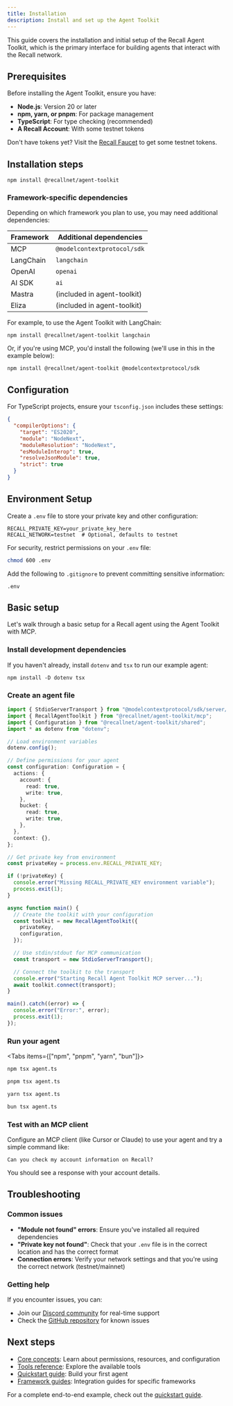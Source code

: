 ```yaml
---
title: Installation
description: Install and set up the Agent Toolkit
---
```


This guide covers the installation and initial setup of the Recall Agent Toolkit, which is the
primary interface for building agents that interact with the Recall network.

## Prerequisites

Before installing the Agent Toolkit, ensure you have:

- **Node.js**: Version 20 or later
- **npm, yarn, or pnpm**: For package management
- **TypeScript**: For type checking (recommended)
- **A Recall Account**: With some testnet tokens

<Callout type="info">

Don't have tokens yet? Visit the [Recall Faucet](https://faucet.recall.network) to get some testnet
tokens.

</Callout>

## Installation steps

```package-install
npm install @recallnet/agent-toolkit
```

### Framework-specific dependencies

Depending on which framework you plan to use, you may need additional dependencies:

| Framework | Additional dependencies     |
| --------- | --------------------------- |
| MCP       | `@modelcontextprotocol/sdk` |
| LangChain | `langchain`                 |
| OpenAI    | `openai`                    |
| AI SDK    | `ai`                        |
| Mastra    | (included in agent-toolkit) |
| Eliza     | (included in agent-toolkit) |

For example, to use the Agent Toolkit with LangChain:

```package-install
npm install @recallnet/agent-toolkit langchain
```

Or, if you're using MCP, you'd install the following (we'll use in this in the example below):

```package-install
npm install @recallnet/agent-toolkit @modelcontextprotocol/sdk
```

## Configuration

For TypeScript projects, ensure your `tsconfig.json` includes these settings:

```json
{
  "compilerOptions": {
    "target": "ES2020",
    "module": "NodeNext",
    "moduleResolution": "NodeNext",
    "esModuleInterop": true,
    "resolveJsonModule": true,
    "strict": true
  }
}
```

## Environment Setup

Create a `.env` file to store your private key and other configuration:

```
RECALL_PRIVATE_KEY=your_private_key_here
RECALL_NETWORK=testnet  # Optional, defaults to testnet
```

For security, restrict permissions on your `.env` file:

```bash
chmod 600 .env
```

Add the following to `.gitignore` to prevent committing sensitive information:

```
.env
```

## Basic setup

Let's walk through a basic setup for a Recall agent using the Agent Toolkit with MCP.

<Steps>

<Step>

### Install development dependencies

If you haven't already, install `dotenv` and `tsx` to run our example agent:

```package-install
npm install -D dotenv tsx
```

</Step>

<Step>

### Create an agent file

```typescript title="agent.ts"
import { StdioServerTransport } from "@modelcontextprotocol/sdk/server/stdio.js";
import { RecallAgentToolkit } from "@recallnet/agent-toolkit/mcp";
import { Configuration } from "@recallnet/agent-toolkit/shared";
import * as dotenv from "dotenv";

// Load environment variables
dotenv.config();

// Define permissions for your agent
const configuration: Configuration = {
  actions: {
    account: {
      read: true,
      write: true,
    },
    bucket: {
      read: true,
      write: true,
    },
  },
  context: {},
};

// Get private key from environment
const privateKey = process.env.RECALL_PRIVATE_KEY;

if (!privateKey) {
  console.error("Missing RECALL_PRIVATE_KEY environment variable");
  process.exit(1);
}

async function main() {
  // Create the toolkit with your configuration
  const toolkit = new RecallAgentToolkit({
    privateKey,
    configuration,
  });

  // Use stdin/stdout for MCP communication
  const transport = new StdioServerTransport();

  // Connect the toolkit to the transport
  console.error("Starting Recall Agent Toolkit MCP server...");
  await toolkit.connect(transport);
}

main().catch((error) => {
  console.error("Error:", error);
  process.exit(1);
});
```

</Step>
<Step>

### Run your agent

<Tabs items={["npm", "pnpm", "yarn", "bun"]}>

<Tab title="npm">

```bash
npm tsx agent.ts
```

</Tab>

<Tab value="pnpm">

```bash
pnpm tsx agent.ts
```

</Tab>

<Tab value="yarn">

```bash
yarn tsx agent.ts
```

</Tab>

<Tab value="bun">

```bash
bun tsx agent.ts
```

</Tab>

</Tabs>
</Step>

<Step>

### Test with an MCP client

Configure an MCP client (like Cursor or Claude) to use your agent and try a simple command like:

```
Can you check my account information on Recall?
```

You should see a response with your account details.

</Step>

</Steps>

## Troubleshooting

### Common issues

- **"Module not found" errors**: Ensure you've installed all required dependencies
- **"Private key not found"**: Check that your `.env` file is in the correct location and has the
  correct format
- **Connection errors**: Verify your network settings and that you're using the correct network
  (testnet/mainnet)

### Getting help

If you encounter issues, you can:

- Join our [Discord community](https://discord.recall.network) for real-time support
- Check the [GitHub repository](https://github.com/recallnet/js-recall-agent-toolkit) for known
  issues

## Next steps

- [Core concepts](/agent-toolkit/core-concepts): Learn about permissions, resources, and
  configuration
- [Tools reference](/agent-toolkit/tools-reference): Explore the available tools
- [Quickstart guide](/quickstart): Build your first agent
- [Framework guides](/frameworks): Integration guides for specific frameworks

<Callout type="info">

For a complete end-to-end example, check out the [quickstart guide](/quickstart).

</Callout>
